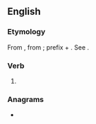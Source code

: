 ==English==

===Etymology===
From {{etyl|fr|en}} {{m|fr|incruster}}, from {{etyl|la|en}} {{m|la|incrustare}}; prefix {{m|la|in-||in}} + {{m|la|crustare||to cover with a crust}}. See {{m|en|crust}}.

===Verb===
{{en-verb}}

# {{alt form|encrust|lang=en}}

===Anagrams===
* {{anagrams|en|a=cinrstu|Curtins|crustin|curtins}}